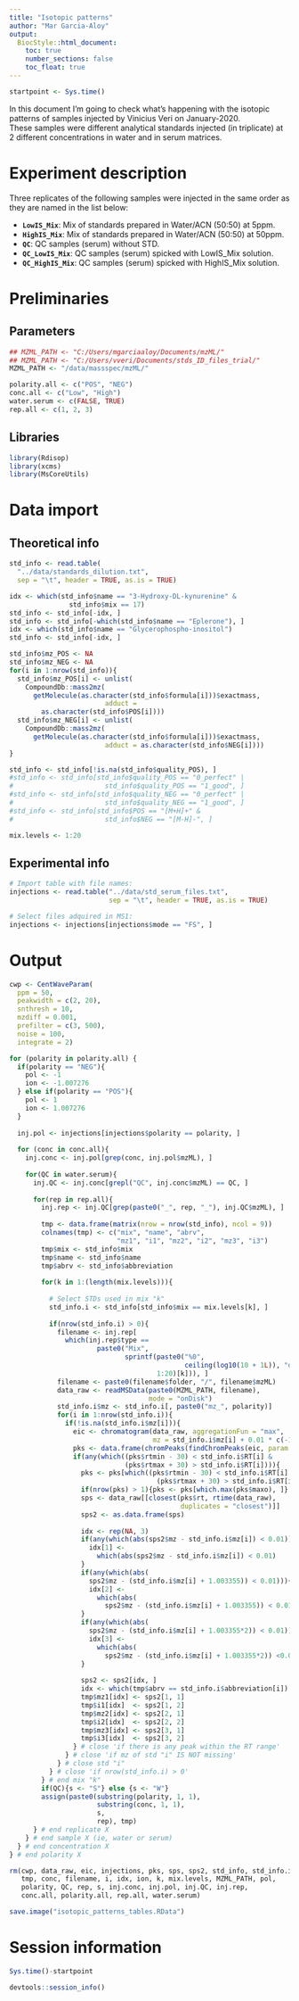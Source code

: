 ```yaml
---
title: "Isotopic patterns"
author: "Mar Garcia-Aloy"
output: 
  BiocStyle::html_document:
    toc: true
    number_sections: false
    toc_float: true
---
```


```r
startpoint <- Sys.time()
```

In this document I'm going to  check what's happening with the isotopic 
patterns of samples injected by Vinicius Veri on January-2020.   
These samples were different analytical standards injected (in triplicate) 
at 2 different concentrations in water and in serum matrices.


# Experiment description

Three replicates of the following samples were injected in the same 
order as they are named in the list below:  

- **`LowIS_Mix`**: Mix of standards prepared in Water/ACN (50:50) at 5ppm.     
- **`HighIS_Mix`**: Mix of standards prepared in Water/ACN (50:50) at 50ppm.  
- **`QC`**: QC samples (serum) without STD.  
- **`QC_LowIS_Mix`**: QC samples (serum) spicked with LowIS_Mix solution.  
- **`QC_HighIS_Mix`**: QC samples (serum) spicked with HighIS_Mix solution.  


# Preliminaries

## Parameters

```r
## MZML_PATH <- "C:/Users/mgarciaaloy/Documents/mzML/"
## MZML_PATH <- "C:/Users/vveri/Documents/stds_ID_files_trial/"
MZML_PATH <- "/data/massspec/mzML/"

polarity.all <- c("POS", "NEG") 
conc.all <- c("Low", "High")
water.serum <- c(FALSE, TRUE)
rep.all <- c(1, 2, 3)
```


## Libraries

```r
library(Rdisop)
library(xcms)
library(MsCoreUtils)
```


# Data import

## Theoretical info

```r
std_info <- read.table(
  "../data/standards_dilution.txt",
  sep = "\t", header = TRUE, as.is = TRUE)

idx <- which(std_info$name == "3-Hydroxy-DL-kynurenine" & 
               std_info$mix == 17)
std_info <- std_info[-idx, ]
std_info <- std_info[-which(std_info$name == "Eplerone"), ]
idx <- which(std_info$name == "Glycerophospho-inositol")
std_info <- std_info[-idx, ]

std_info$mz_POS <- NA
std_info$mz_NEG <- NA
for(i in 1:nrow(std_info)){
  std_info$mz_POS[i] <- unlist(
    CompoundDb::mass2mz(
      getMolecule(as.character(std_info$formula[i]))$exactmass, 
                        adduct = 
        as.character(std_info$POS[i])))
  std_info$mz_NEG[i] <- unlist(
    CompoundDb::mass2mz(
      getMolecule(as.character(std_info$formula[i]))$exactmass, 
                        adduct = as.character(std_info$NEG[i])))
}

std_info <- std_info[!is.na(std_info$quality_POS), ]
#std_info <- std_info[std_info$quality_POS == "0_perfect" | 
#                       std_info$quality_POS == "1_good", ]
#std_info <- std_info[std_info$quality_NEG == "0_perfect" | 
#                       std_info$quality_NEG == "1_good", ]
#std_info <- std_info[std_info$POS == "[M+H]+" & 
#                       std_info$NEG == "[M-H]-", ]

mix.levels <- 1:20
```


## Experimental info

```r
# Import table with file names:
injections <- read.table("../data/std_serum_files.txt", 
                         sep = "\t", header = TRUE, as.is = TRUE)

# Select files adquired in MS1:
injections <- injections[injections$mode == "FS", ]
```


# Output

```r
cwp <- CentWaveParam(
  ppm = 50,
  peakwidth = c(2, 20),
  snthresh = 10,
  mzdiff = 0.001,
  prefilter = c(3, 500),
  noise = 100,
  integrate = 2)

for (polarity in polarity.all) {
  if(polarity == "NEG"){ 
    pol <- -1
    ion <- -1.007276 
  } else if(polarity == "POS"){ 
    pol <- 1
    ion <- 1.007276 
  }
  
  inj.pol <- injections[injections$polarity == polarity, ]
  
  for (conc in conc.all){
    inj.conc <- inj.pol[grep(conc, inj.pol$mzML), ]
    
    for(QC in water.serum){
      inj.QC <- inj.conc[grepl("QC", inj.conc$mzML) == QC, ]
      
      for(rep in rep.all){
        inj.rep <- inj.QC[grep(paste0("_", rep, "_"), inj.QC$mzML), ]
        
        tmp <- data.frame(matrix(nrow = nrow(std_info), ncol = 9))
        colnames(tmp) <- c("mix", "name", "abrv",
                           "mz1", "i1", "mz2", "i2", "mz3", "i3")
        tmp$mix <- std_info$mix
        tmp$name <- std_info$name
        tmp$abrv <- std_info$abbreviation
        
        for(k in 1:(length(mix.levels))){
          
          # Select STDs used in mix "k"
          std_info.i <- std_info[std_info$mix == mix.levels[k], ]
          
          if(nrow(std_info.i) > 0){
            filename <- inj.rep[
              which(inj.rep$type == 
                      paste0("Mix", 
                             sprintf(paste0("%0", 
                                            ceiling(log10(10 + 1L)), "d"), 
                                     1:20)[k])), ]
            filename <- paste0(filename$folder, "/", filename$mzML)
            data_raw <- readMSData(paste0(MZML_PATH, filename),
                                   mode = "onDisk")
            std_info.i$mz <- std_info.i[, paste0("mz_", polarity)]
            for(i in 1:nrow(std_info.i)){
              if(!is.na(std_info.i$mz[i])){
                eic <- chromatogram(data_raw, aggregationFun = "max", 
                                    mz = std_info.i$mz[i] + 0.01 * c(-1, 1))
                pks <- data.frame(chromPeaks(findChromPeaks(eic, param = cwp)))
                if(any(which((pks$rtmin - 30) < std_info.i$RT[i] & 
                             (pks$rtmax + 30) > std_info.i$RT[i]))){
                  pks <- pks[which((pks$rtmin - 30) < std_info.i$RT[i] & 
                                     (pks$rtmax + 30) > std_info.i$RT[i]), ]
                  if(nrow(pks) > 1){pks <- pks[which.max(pks$maxo), ]}
                  sps <- data_raw[[closest(pks$rt, rtime(data_raw),
                                           duplicates = "closest")]]
                  sps2 <- as.data.frame(sps)
                  
                  idx <- rep(NA, 3)
                  if(any(which(abs(sps2$mz - std_info.i$mz[i]) < 0.01))){
                    idx[1] <- 
                      which(abs(sps2$mz - std_info.i$mz[i]) < 0.01)
                  }
                  if(any(which(abs(
                    sps2$mz - (std_info.i$mz[i] + 1.003355)) < 0.01))){
                    idx[2] <- 
                      which(abs(
                        sps2$mz - (std_info.i$mz[i] + 1.003355)) < 0.01)
                  }
                  if(any(which(abs(
                    sps2$mz - (std_info.i$mz[i] + 1.003355*2)) < 0.01))){
                    idx[3] <- 
                      which(abs(
                        sps2$mz - (std_info.i$mz[i] + 1.003355*2)) <0.01)
                  }
                  
                  sps2 <- sps2[idx, ]
                  idx <- which(tmp$abrv == std_info.i$abbreviation[i])
                  tmp$mz1[idx] <- sps2[1, 1]
                  tmp$i1[idx]  <- sps2[1, 2]
                  tmp$mz2[idx] <- sps2[2, 1]
                  tmp$i2[idx]  <- sps2[2, 2]
                  tmp$mz3[idx] <- sps2[3, 1]
                  tmp$i3[idx]  <- sps2[3, 2]
                } # close 'if there is any peak within the RT range'
              } # close 'if mz of std "i" IS NOT missing'
            } # close std "i"
          } # close 'if nrow(std_info.i) > 0'
        } # end mix "k"
        if(QC){s <- "S"} else {s <- "W"}
        assign(paste0(substring(polarity, 1, 1), 
                      substring(conc, 1, 1), 
                      s, 
                      rep), tmp)
      } # end replicate X
    } # end sample X (ie, water or serum)
  } # end concentration X
} # end polarity X

rm(cwp, data_raw, eic, injections, pks, sps, sps2, std_info, std_info.i, 
   tmp, conc, filename, i, idx, ion, k, mix.levels, MZML_PATH, pol, 
   polarity, QC, rep, s, inj.conc, inj.pol, inj.QC, inj.rep, 
   conc.all, polarity.all, rep.all, water.serum)

save.image("isotopic_patterns_tables.RData")
```


# Session information

```r
Sys.time()-startpoint

devtools::session_info()
```
